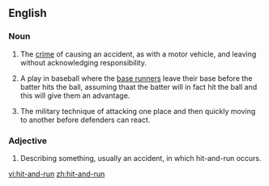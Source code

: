 ==English==

===Noun===
{{en-noun}}
{{wikipedia}}

# {{law}} The [[crime]] of causing an accident, as with a  motor vehicle, and leaving without acknowledging responsibility.
# {{baseball}} A play in baseball where the [[base runners]] leave their base before the batter hits the ball, assuming thaat the batter will in fact hit the ball and this will give them an advantage.
# {{military}} The military technique of attacking one place and then quickly moving to another before defenders can react.

===Adjective===
{{en-adj|-}}

#Describing something, usually an accident, in which hit-and-run occurs.

[[vi:hit-and-run]]
[[zh:hit-and-run]]
